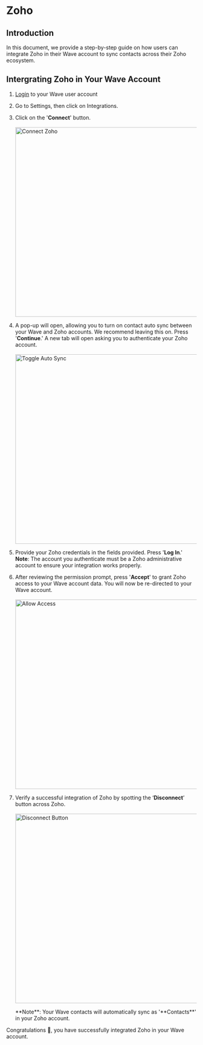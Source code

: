 
# Zoho

## Introduction

In this document, we provide a step-by-step guide on how users can integrate Zoho in their Wave account to sync contacts across their Zoho ecosystem.

## Intergrating Zoho in Your Wave Account

1.  [Login](https://app.wavecnct.com/login) to your Wave user account
2.  Go to Settings, then click on Integrations.
3.  Click on the '**Connect**' button.<br /><br />
    <img src="/connect-zoho.png" alt="Connect Zoho" width="500px" />
    <br />
4.  A pop-up will open, allowing you to turn on contact auto sync between your Wave and Zoho accounts. We recommend leaving this on. Press '**Continue**.' A new tab will open asking you to authenticate your Zoho account.<br /><br />
    <img src="/zoho-auto-sync-contacts.png" alt="Toggle Auto Sync" width="500px" />
    <br />
5.  Provide your Zoho credentials in the fields provided. Press '**Log In**.'
    <Callout type="info">
    **Note**: The account you authenticate must be a Zoho administrative account to ensure your integration works properly.
    </Callout><br />
6.  After reviewing the permission prompt, press '**Accept**' to grant Zoho access to your Wave account data. You will now be re-directed to your Wave account.<br /><br />
    <img src="/zoho-allow-access.png" alt="Allow Access" width="500px" />
    <br />
7.  Verify a successful integration of Zoho by spotting the ‘**Disconnect**’ button across Zoho.<br /><br />
    <img src="/disconnect-zoho.png" alt="Disconnect Button" width="500px" />

    <Callout type="info">
    **Note**: Your Wave contacts will automatically sync as '**Contacts**' in your Zoho account.
    </Callout>

Congratulations 🎉, you have successfully integrated Zoho in your Wave account.
